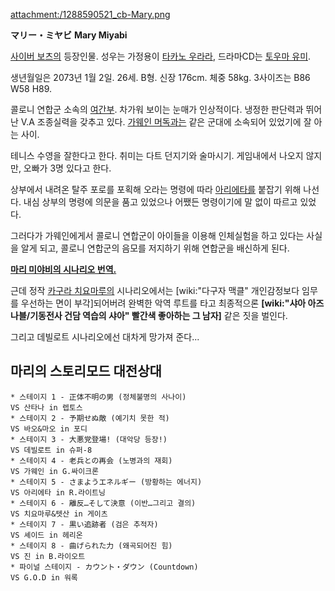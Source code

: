 attachment:/1288590521_cb-Mary.png

'''マリー・ミヤビ'''
'''Mary Miyabi'''

[[사이버 보츠]]의 등장인물. 성우는 가정용이 [[타카노 우라라]], 드라마CD는 [[토우마 유미]].

생년월일은 2073년 1월 2일. 26세. B형. 신장 176cm. 체중 58kg. 3사이즈는 B86 W58 H89.

콜로니 연합군 소속의 [[여간부]]. 차가워 보이는 눈매가 인상적이다. 냉정한 판단력과 뛰어난 V.A 조종실력을 갖추고 있다. [[가웨인 머독]]과는 같은 군대에 소속되어 있었기에 잘 아는 사이. 

테니스 수영을 잘한다고 한다. 취미는 다트 던지기와 술마시기. 게임내에서 나오지 않지만, 오빠가 3명 있다고 한다.

상부에서 내려온 탈주 포로를 포획해 오라는 명령에 따라 [[아리에타]]를 붙잡기 위해 나선다. 내심 상부의 명령에 의문을 품고 있었으나 어쨌든 명령이기에 말 없이 따르고 있었다.

그러다가 가웨인에게서 콜로니 연합군이 아이들을 이용해 인체실험을 하고 있다는 사실을 알게 되고, 콜로니 연합군의 음모를 저지하기 위해 연합군을 배신하게 된다.

'''[http://ruliweb.com/ruliboard/read.htm?main=ps&table=img_screen_con&left=g&db=2&num=47522 마리 미야비의 시나리오 번역.]'''

근데 정작 [[카구라 치요마루]]의 시나리오에서는 [wiki:"다구자 맥클" 개인감정보다 임무를 우선하는 면이 부각]되어버려 완벽한 악역 루트를 타고 최종적으론 '''[wiki:"샤아 아즈나블/기동전사 건담 역습의 샤아" 빨간색 좋아하는 그 남자]''' 같은 짓을 벌인다.

그리고 데빌로트 시나리오에선 대차게 망가져 준다...

== 마리의 스토리모드 대전상대 ==
 * 스테이지 1 - 正体不明の男 (정체불명의 사나이)
 VS 산타나 in 렙토스
 * 스테이지 2 - 予期せぬ敵 (예기치 못한 적)
 VS 바오&마오 in 포디
 * 스테이지 3 - 大悪党登場! (대악당 등장!)
 VS 데빌로트 in 슈퍼-8
 * 스테이지 4 - 老兵との再会 (노병과의 재회)
 VS 가웨인 in G.싸이크론
 * 스테이지 5 - さまようエネルギー (방황하는 에너지)
 VS 아리에타 in R.라이트닝
 * 스테이지 6 - 離反…そして決意 (이반…그리고 결의)
 VS 치요마루&텟산 in 게이츠
 * 스테이지 7 - 黒い追跡者 (검은 추적자)
 VS 셰이드 in 헤리온
 * 스테이지 8 - 曲げられた力 (왜곡되어진 힘)
 VS 진 in B.라이오트
 * 파이널 스테이지 - カウント・ダウン (Countdown)
 VS G.O.D in 워록
